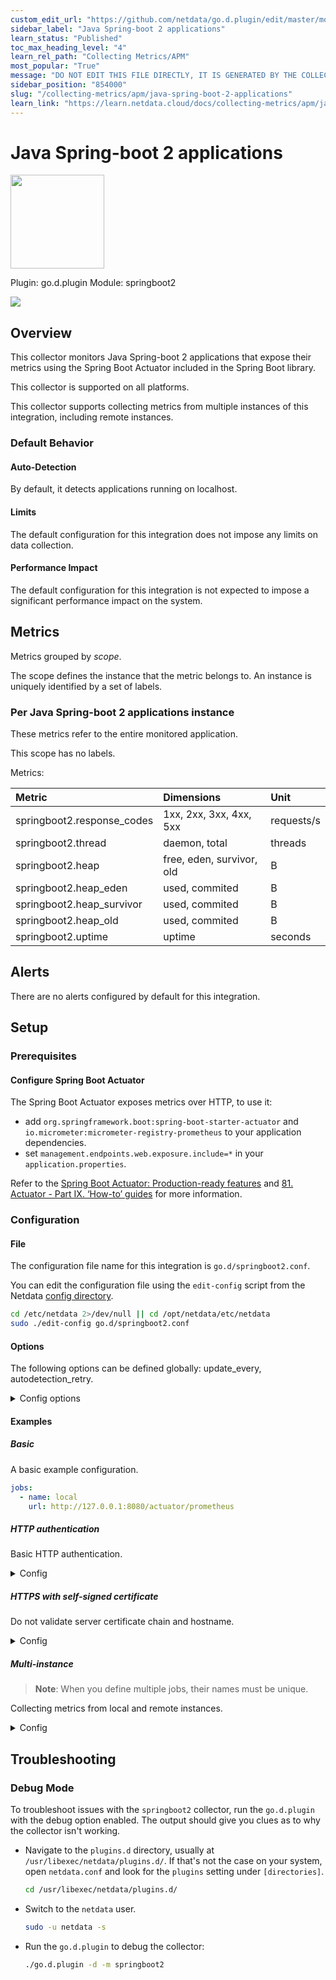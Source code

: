 ```yaml
---
custom_edit_url: "https://github.com/netdata/go.d.plugin/edit/master/modules/springboot2/metadata.yaml"
sidebar_label: "Java Spring-boot 2 applications"
learn_status: "Published"
toc_max_heading_level: "4"
learn_rel_path: "Collecting Metrics/APM"
most_popular: "True"
message: "DO NOT EDIT THIS FILE DIRECTLY, IT IS GENERATED BY THE COLLECTOR'S metadata.yaml FILE"
sidebar_position: "854000"
slug: "/collecting-metrics/apm/java-spring-boot-2-applications"
learn_link: "https://learn.netdata.cloud/docs/collecting-metrics/apm/java-spring-boot-2-applications"
---
```



# Java Spring-boot 2 applications


<img src="https://netdata.cloud/img/springboot.png" width="150"/>


Plugin: go.d.plugin
Module: springboot2

<img src="https://img.shields.io/badge/maintained%20by-Netdata-%2300ab44" />

## Overview

This collector monitors Java Spring-boot 2 applications that expose their metrics using the Spring Boot Actuator included in the Spring Boot library.




This collector is supported on all platforms.

This collector supports collecting metrics from multiple instances of this integration, including remote instances.


### Default Behavior

#### Auto-Detection

By default, it detects applications running on localhost.


#### Limits

The default configuration for this integration does not impose any limits on data collection.

#### Performance Impact

The default configuration for this integration is not expected to impose a significant performance impact on the system.


## Metrics

Metrics grouped by *scope*.

The scope defines the instance that the metric belongs to. An instance is uniquely identified by a set of labels.



### Per Java Spring-boot 2 applications instance

These metrics refer to the entire monitored application.

This scope has no labels.

Metrics:

| Metric | Dimensions | Unit |
|:------|:----------|:----|
| springboot2.response_codes | 1xx, 2xx, 3xx, 4xx, 5xx | requests/s |
| springboot2.thread | daemon, total | threads |
| springboot2.heap | free, eden, survivor, old | B |
| springboot2.heap_eden | used, commited | B |
| springboot2.heap_survivor | used, commited | B |
| springboot2.heap_old | used, commited | B |
| springboot2.uptime | uptime | seconds |



## Alerts

There are no alerts configured by default for this integration.


## Setup

### Prerequisites

#### Configure Spring Boot Actuator

The Spring Boot Actuator exposes metrics over HTTP, to use it:

- add `org.springframework.boot:spring-boot-starter-actuator` and `io.micrometer:micrometer-registry-prometheus` to your application dependencies.
- set `management.endpoints.web.exposure.include=*` in your `application.properties`.

Refer to the [Spring Boot Actuator: Production-ready features](https://docs.spring.io/spring-boot/docs/current/reference/html/production-ready.html) and [81. Actuator - Part IX. ‘How-to’ guides](https://docs.spring.io/spring-boot/docs/current/reference/html/howto-actuator.html) for more information.



### Configuration

#### File

The configuration file name for this integration is `go.d/springboot2.conf`.


You can edit the configuration file using the `edit-config` script from the
Netdata [config directory](/docs/netdata-agent/configuration#the-netdata-config-directory).

```bash
cd /etc/netdata 2>/dev/null || cd /opt/netdata/etc/netdata
sudo ./edit-config go.d/springboot2.conf
```
#### Options

The following options can be defined globally: update_every, autodetection_retry.


<details><summary>Config options</summary>

| Name | Description | Default | Required |
|:----|:-----------|:-------|:--------:|
| update_every | Data collection frequency. | 1 | no |
| autodetection_retry | Recheck interval in seconds. Zero means no recheck will be scheduled. | 0 | no |
| url | Server URL. |  | yes |
| timeout | HTTP request timeout. | 1 | no |
| username | Username for basic HTTP authentication. |  | no |
| password | Password for basic HTTP authentication. |  | no |
| proxy_url | Proxy URL. |  | no |
| proxy_username | Username for proxy basic HTTP authentication. |  | no |
| proxy_password | Password for proxy basic HTTP authentication. |  | no |
| method | HTTP request method. | GET | no |
| body | HTTP request body. |  | no |
| headers | HTTP request headers. |  | no |
| not_follow_redirects | Redirect handling policy. Controls whether the client follows redirects. | no | no |
| tls_skip_verify | Server certificate chain and hostname validation policy. Controls whether the client performs this check. | no | no |
| tls_ca | Certification authority that the client uses when verifying the server's certificates. |  | no |
| tls_cert | Client TLS certificate. |  | no |
| tls_key | Client TLS key. |  | no |

</details>

#### Examples

##### Basic

A basic example configuration.

```yaml
jobs:
  - name: local
    url: http://127.0.0.1:8080/actuator/prometheus

```
##### HTTP authentication

Basic HTTP authentication.

<details><summary>Config</summary>

```yaml
jobs:
  - name: local
    url: http://127.0.0.1:8080/actuator/prometheus
    username: username
    password: password

```
</details>

##### HTTPS with self-signed certificate

Do not validate server certificate chain and hostname.


<details><summary>Config</summary>

```yaml
jobs:
  - name: local
    url: https://127.0.0.1:8080/actuator/prometheus
    tls_skip_verify: yes

```
</details>

##### Multi-instance

> **Note**: When you define multiple jobs, their names must be unique.

Collecting metrics from local and remote instances.


<details><summary>Config</summary>

```yaml
jobs:
  - name: local
    url: http://127.0.0.1:8080/actuator/prometheus

  - name: remote
    url: http://192.0.2.1:8080/actuator/prometheus

```
</details>



## Troubleshooting

### Debug Mode

To troubleshoot issues with the `springboot2` collector, run the `go.d.plugin` with the debug option enabled. The output
should give you clues as to why the collector isn't working.

- Navigate to the `plugins.d` directory, usually at `/usr/libexec/netdata/plugins.d/`. If that's not the case on
  your system, open `netdata.conf` and look for the `plugins` setting under `[directories]`.

  ```bash
  cd /usr/libexec/netdata/plugins.d/
  ```

- Switch to the `netdata` user.

  ```bash
  sudo -u netdata -s
  ```

- Run the `go.d.plugin` to debug the collector:

  ```bash
  ./go.d.plugin -d -m springboot2
  ```


